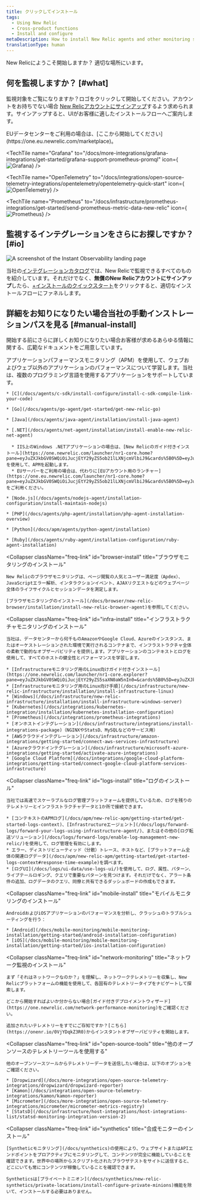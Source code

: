 ```yaml
---
title: クリックしてインストール
tags:
  - Using New Relic
  - Cross-product functions
  - Install and configure
metaDescription: How to install New Relic agents and other monitoring solutions.
translationType: human
---
```






New Relicにようこそ開始しますか？ 適切な場所にいます。

## 何を監視しますか？ [#what]

監視対象をご覧になりますか？ロゴをクリックして開始してください。アカウントをお持ちでない場合 [New Relicアカウントにサインアップ](https://newrelic.com/signup)するよう求められます。サインアップすると、UIがお客様に適したインストールフローへご案内します。

<Callout variant="important">
  EUデータセンターをご利用の場合は、[ここから開始してください](https://one.eu.newrelic.com/marketplace)。
</Callout>

<TechTileGrid>
  <TechTile
    name="Android agent"
    icon="logo-android-color"
    to="https://one.newrelic.com/nr1-core/mobile-redirectors/mobile-new-application?state=33395854-87f5-42c3-ba66-c5139ffe9603"
  />

  <TechTile
    name="Amazon Web Services"
    icon="logo-aws"
    to="https://one.newrelic.com/infra/aws?state=0a9c6fc2-0927-48b0-3b7e-2a96e21d4810"
  />

  <TechTile
    name="Azure"
    icon="logo-azure"
    to="https://one.newrelic.com/infra/azure?state=8d86c76a-438c-08fd-be00-da0cd677f2c3"
  />

  <TechTile
    name="Browser agent"
    icon="logo-javascript"
    to="https://one.newrelic.com/nr1-core/browser-redirectors/browser-new-application"
  />

  <TechTile
    name="C SDK"
    icon="logo-c"
    to="https://one.newrelic.com/nr1-core?state=af6becca-be1e-7436-bfaf-6d953ecb6d17"
  />

  <TechTile
    name="Grafana"
    to="/docs/more-integrations/grafana-integrations/get-started/grafana-support-prometheus-promql"
    icon={<img variant="TechTile" src={grafanalogo} alt="Grafana"/>}
  />

  <TechTile
    name="Go agent"
    icon="logo-go"
    to="https://one.newrelic.com/nr1-core?state=0545168b-2b10-a80e-e884-e4012df58a54"
  />

  <TechTile
    name="Google Cloud Platform"
    icon="logo-gcloud"
    to="https://one.newrelic.com/infra/gcp?state=60f11f74-debe-a0ad-5dd2-bff8d86703dd"
  />

  <TechTile
    name="Infrastructure agent (Linux)"
    icon="logo-linux"
    to="https://one.newrelic.com/nr1-core?state=d063cbfb-5560-af73-4090-ca6cc1b4f27d"
  />

  <TechTile
    name="Infrastructure agent (Windows)"
    icon="logo-windows"
    to="https://one.newrelic.com/nr1-core?state=daa25c4e-f92e-7ae4-fe98-ab6e242567cb"
  />

  <TechTile
    name="iOS agent (XCFramework)"
    icon="logo-apple-color"
    to="https://one.newrelic.com/nr1-core/mobile-redirectors/mobile-new-application?state=0fcb563f-3bd9-5e9c-3c55-7555b9c2c764"
  />

  <TechTile
    name="Java agent"
    icon="logo-java"
    to="https://one.newrelic.com/nr1-core?state=c64efd1c-9107-c4d0-21c0-2b1d859a2231"
  />

  <TechTile
    name="Kubernetes integration"
    icon="logo-kubernetes"
    to="https://one.newrelic.com/nr1-core?state=5e7b815e-dd67-f0b1-39da-e2e3024e8637"
  />

  <TechTile
    name="Logs"
    icon="logo-newrelic"
    to="https://one.newrelic.com/nr1-core?state=dd53dfff-6107-6a5c-6f7e-e4f73efdc828"
  />

  <TechTile
    name=".NET agent"
    icon="logo-dotnet"
    to="https://one.newrelic.com/nr1-core?state=abd2b6e8-1742-cabf-ffab-f3bba2804149"
  />

  <TechTile
    name="Network monitoring"
    icon="logo-newrelic"
    to="https://one.newrelic.com/network-performance-monitoring"
  />

  <TechTile
    name="Node.js agent"
    icon="logo-nodejs"
    to="https://one.newrelic.com/nr1-core?state=65cc8ebd-2c1f-2756-44c4-aed0a37d67c8"
  />

  <TechTile
    name="OpenTelemetry"
    to="/docs/integrations/open-source-telemetry-integrations/opentelemetry/opentelemetry-quick-start"
    icon={<img variant="TechTile" src={opentelemetrylogo} alt="OpenTelemetry"/>}
  />

  <TechTile
    name="PHP agent"
    icon="logo-php"
    to="https://one.newrelic.com/nr1-core?state=ea8c1b2b-a8ab-b9e7-13b7-5f8db05848ff"
  />

  <TechTile
    name="Prometheus"
    to="/docs/infrastructure/prometheus-integrations/get-started/send-prometheus-metric-data-new-relic"
    icon={<img variant="TechTile" src={prometheuslogo} alt="Prometheus"/>}
  />

  <TechTile
    name="Python agent"
    icon="logo-python"
    to="https://one.newrelic.com/nr1-core?state=754ab217-ad1d-a3d6-22a5-8d354c7709a5"
  />

  <TechTile
    name="Ruby agent"
    icon="logo-ruby"
    to="https://one.newrelic.com/nr1-core?state=bca86cc6-7cca-88e9-d4d6-1a3b7e0c1b78"
  />
</TechTileGrid>

## 監視するインテグレーションをさらにお探しですか？ [#io]

<img
  title="Instant observability landing page"
  alt="A screenshot of the Instant Observability landing page"
  src={installNrQuick}
/>

当社の[インテグレーションカタログ](https://newrelic.com/instant-observability/)では、New Relicで監視できるすべてのものを紹介しています。それだけでなく、**無償のNew Relicアカウントにサインアップ**したら、[+インストールのクイックスタート](https://newrelic.com/signup)をクリックすると、適切なインストールフローにファネルします。

## 詳細をお知りになりたい場合当社の手動インストレーションパスを見る [#manual-install]

開始する前にさらに詳しくお知りになりたい場合お客様が求めるあらゆる情報に関する、広範なドキュメントをご用意しています。

<CollapserGroup>
  <Collapser
    className="freq-link"
    id="apm-install"
    title="APMエージェントのインストール"
  >
    アプリケーションパフォーマンスモニタリング（APM）を使用して、ウェブおよびウェブ以外のアプリケーションのパフォーマンスについて学習します。当社は、複数のプログラミング言語を使用するアプリケーションをサポートしています。

    * [C](/docs/agents/c-sdk/install-configure/install-c-sdk-compile-link-your-code)

    * [Go](/docs/agents/go-agent/get-started/get-new-relic-go)

    * [Java](/docs/agents/java-agent/installation/install-java-agent)

    * [.NET](/docs/agents/net-agent/installation/install-enable-new-relic-net-agent)

      * IIS上のWindows .NETアプリケーションの場合は、[New Relicのガイド付きインストール](https://one.newrelic.com/launcher/nr1-core.home?pane=eyJuZXJkbGV0SWQiOiJucjEtY29yZS5ob21lLXNjcmVlbiJ9&cards%5B0%5D=eyJuZXJkbGV0SWQiOiJucjEtaW5zdGFsbC1uZXdyZWxpYy5ucjEtaW5zdGFsbC1uZXdyZWxpYyIsInBhdGgiOiJhcG0iLCJsYW5ndWFnZSI6ICJkb3RuZXQiLCAicmVjaXBlTmFtZSI6ICJkb3RuZXQtYWdlbnQtaW5zdGFsbGVyIiwgImluaXRpYWxBY3Rpb25JbmRleCI6MiwiYWNjb3VudElkIjpudWxsfQ==)を使用して、APMを起動します。
      * EUサーバーをご利用の場合は、代わりに[EUアカウント用のランチャー](https://one.eu.newrelic.com/launcher/nr1-core.home?pane=eyJuZXJkbGV0SWQiOiJucjEtY29yZS5ob21lLXNjcmVlbiJ9&cards%5B0%5D=eyJuZXJkbGV0SWQiOiJucjEtaW5zdGFsbC1uZXdyZWxpYy5ucjEtaW5zdGFsbC1uZXdyZWxpYyIsInBhdGgiOiJhcG0iLCJsYW5ndWFnZSI6ICJkb3RuZXQiLCAicmVjaXBlTmFtZSI6ICJkb3RuZXQtYWdlbnQtaW5zdGFsbGVyIiwgImluaXRpYWxBY3Rpb25JbmRleCI6MiwiYWNjb3VudElkIjpudWxsfQ==)をご利用ください。

    * [Node.js](/docs/agents/nodejs-agent/installation-configuration/install-maintain-nodejs)

    * [PHP](/docs/agents/php-agent/installation/php-agent-installation-overview)

    * [Python](/docs/apm/agents/python-agent/installation)

    * [Ruby](/docs/agents/ruby-agent/installation-configuration/ruby-agent-installation)
  </Collapser>

  <Collapser
    className="freq-link"
    id="browser-install"
    title="ブラウザモニタリングのインストール"
  >
    New Relicのブラウザモニタリングは、ページ閲覧の人気とユーザー満足度（Apdex）、JavaScriptエラー解析、インタラクションイベント、AJAXリクエストなどのウェブページ全体のライフサイクルとセッションデータを測定します。

    [ブラウザモニタリングのインストール](/docs/browser/new-relic-browser/installation/install-new-relic-browser-agent)を参照してください。
  </Collapser>

  <Collapser
    className="freq-link"
    id="infra-install"
    title="インフラストラクチャモニタリングのインストール"
  >
    当社は、データセンターから何千ものAmazonやGoogle Cloud、Azureのインスタンス、またはオーケストレーションされた環境で実行されるコンテナまで、インフラストラクチャ全体の柔軟で動的なオブザーバビリティを提供します。アプリケーションのコンテキストとログを使用して、すべてのホストの健全性とパフォーマンスを学習します。

    * [Infrastructureモニタリング用のLinux向けガイド付きインストール](https://one.newrelic.com/launcher/nr1-core.explorer?pane=eyJuZXJkbGV0SWQiOiJucjEtY29yZS5saXN0aW5nIn0=&cards%5B0%5D=eyJuZXJkbGV0SWQiOiJucjEtaW5zdGFsbC1uZXdyZWxpYy5ucjEtaW5zdGFsbC1uZXdyZWxpYyIsImFjdGl2ZUNvbXBvbmVudCI6IlZUU09FbnZpcm9ubWVudCIsInBhdGgiOiJndWlkZWQifQ==)
    * [Infrastructureモニタリング用のLinux向け手順](/docs/infrastructure/new-relic-infrastructure/installation/install-infrastructure-linux)
    * [Windows](/docs/infrastructure/new-relic-infrastructure/installation/install-infrastructure-windows-server)
    * [Kubernetes](/docs/integrations/kubernetes-integration/installation/kubernetes-installation-configuration)
    * [Prometheus](/docs/integrations/prometheus-integrations)
    * [オンホストインテグレーション](/docs/infrastructure/integrations/install-integrations-package)（NGINXやStatsD、MySQLなどのサービス用）
    * [AWSクラウドインテグレーション](/docs/infrastructure/amazon-integrations/getting-started/connect-aws-services-infrastructure)
    * [Azureクラウドインテグレーション](/docs/infrastructure/microsoft-azure-integrations/getting-started/activate-azure-integrations)
    * [Google Cloud Platform](/docs/integrations/google-cloud-platform-integrations/getting-started/connect-google-cloud-platform-services-infrastructure)
  </Collapser>

  <Collapser
    className="freq-link"
    id="logs-install"
    title="ログのインストール"
  >
    当社では高速でスケーラブルなログ管理プラットフォームを提供しているため、ログを残りのテレメトリーとインフラストラクチャデータと1か所で接続できます。

    * [コンテキストのAPMログ](/docs/apm/new-relic-apm/getting-started/get-started-logs-context)、[Infrastructureエージェント](/docs/logs/forward-logs/forward-your-logs-using-infrastructure-agent/)、またはその他の[ログ転送ソリューション](/docs/logs/forward-logs/enable-log-management-new-relic/)を使用して、ログ管理を有効にします。
    * エラー、ディストリビューティッド（分散）トレース、ホストなど、[プラットフォーム全体の関連ログデータ](/docs/apm/new-relic-apm/getting-started/get-started-logs-context#response-time-example)を調べます。
    * [ログUI](/docs/logs/ui-data/use-logs-ui/)を使用して、ログ、属性、パターン、ライブテールロギング、クエリで重要なパターンを見つけます。それだけでなく、アラート条件の追加、ログデータのクエリ、同僚と共有できるダッシュボードの作成もできます。
  </Collapser>

  <Collapser
    className="freq-link"
    id="mobile-install"
    title="モバイルモニタリングのインストール"
  >
    AndroidおよびiOSアプリケーションのパフォーマンスを分析し、クラッシュのトラブルシューティングを行う：

    * [Android](/docs/mobile-monitoring/mobile-monitoring-installation/getting-started/android-installation-configuration)
    * [iOS](/docs/mobile-monitoring/mobile-monitoring-installation/getting-started/ios-installation-configuration)
  </Collapser>

  <Collapser
    className="freq-link"
    id="network-monitoring"
    title="ネットワーク監視のインストール"
  >
    まず「それはネットワークなのか？」を理解し、ネットワークテレメトリーを収集し、New Relicプラットフォームの機能を使用して、各固有のテレメトリータイプをナビゲートして探索します。

    どこから開始すればよいか分からない場合[ガイド付きデプロイメントウィザード](https://one.newrelic.com/network-performance-monitoring)をご確認ください。

    追加されたいテレメトリーをすでにご存知ですか？[こちら](https://onenr.io/0VjYDqkZ3R0)からインスタントオブザーバビリティを開始します。
  </Collapser>

  <Collapser
    className="freq-link"
    id="open-source-tools"
    title="他のオープンソースのテレメトリーツールを使用する"
  >
    他のオープンソースツールからテレメトリーデータを送信したい場合は、以下のオプションをご確認ください。

    * [Dropwizard](/docs/more-integrations/open-source-telemetry-integrations/dropwizard/dropwizard-reporter)
    * [Kamon](/docs/integrations/open-source-telemetry-integrations/kamon/kamon-reporter)
    * [Micrometer](/docs/more-integrations/open-source-telemetry-integrations/micrometer/micrometer-metrics-registry)
    * [StatsD](/docs/infrastructure/host-integrations/host-integrations-list/statsd-monitoring-integration-version-2)
  </Collapser>

  <Collapser
    className="freq-link"
    id="synthetics"
    title="合成モニターのインストール"
  >
    [Syntheticモニタリング](/docs/synthetics)の使用により、ウェブサイトまたはAPIエンドポイントをプロアクティブにモニタリングして、コンテンツが完全に機能していることを確認できます。世界中の場所からスクリプト化されたブラウザテストをサイトに送信すると、どこにいても常にコンテンツが稼働していることを確認できます。

    Syntheticsは[プライベートミニオン](/docs/synthetics/new-relic-synthetics/private-locations/install-configure-private-minions)機能を除いて、インストールする必要はありません。
  </Collapser>
</CollapserGroup>